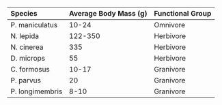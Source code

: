 |Species|Average Body Mass (g)|Functional Group|
:--|:--|:--|
|P. maniculatus|10-24|Omnivore|
|N. lepida|122-350|Herbivore|
|N. cinerea|335|Herbivore|
|D. microps|55|Herbivore|
|C. formosus|10-17|Granivore|
|P. parvus|20|Granivore|
|P. longimembris|8-10|Granivore|

 